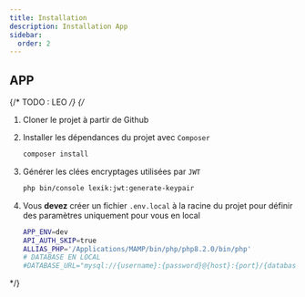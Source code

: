 ```yaml
---
title: Installation
description: Installation App
sidebar:
  order: 2
---
```


## APP

{/* TODO : LEO  */}
{/* 
<Steps>

1. Cloner le projet à partir de Github

2. Installer les dépendances du projet avec `Composer`
    ```bash
    composer install
    ```
3. Générer les clées encryptages utilisées par `JWT`
    ```bash
    php bin/console lexik:jwt:generate-keypair
    ``` 
3. Vous <b>devez</b> créer un fichier `.env.local` à la racine du projet pour définir des paramètres uniquement pour vous en local
    ```bash
    APP_ENV=dev
    API_AUTH_SKIP=true
    ALLIAS_PHP='/Applications/MAMP/bin/php/php8.2.0/bin/php'
    # DATABASE EN LOCAL
    #DATABASE_URL="mysql://{username}:{password}@{host}:{port}/{database}"
    ```
    
    <LinkCard
        title="Configuration API"
        description="Consultez la page de configuration de l'API pour plus d'information"
        href="/api/configuration.mdx"
    />
</Steps>
 */}
